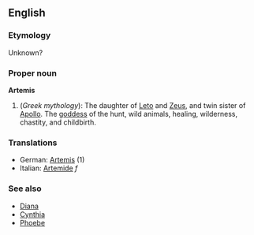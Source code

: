 ==English==
===Etymology===
Unknown?

===Proper noun===
'''Artemis'''
{{wikipedia}}
# (''Greek mythology''): The daughter of [[Leto]] and [[Zeus]], and twin sister of [[Apollo]]. The [[goddess]] of the hunt, wild animals, healing, wilderness, chastity, and childbirth.

===Translations===
*German: [[Artemis#German|Artemis]] (1)
*Italian: [[Artemide]] ''f''

===See also===
*[[Diana]]
*[[Cynthia]]
*[[Phoebe]]